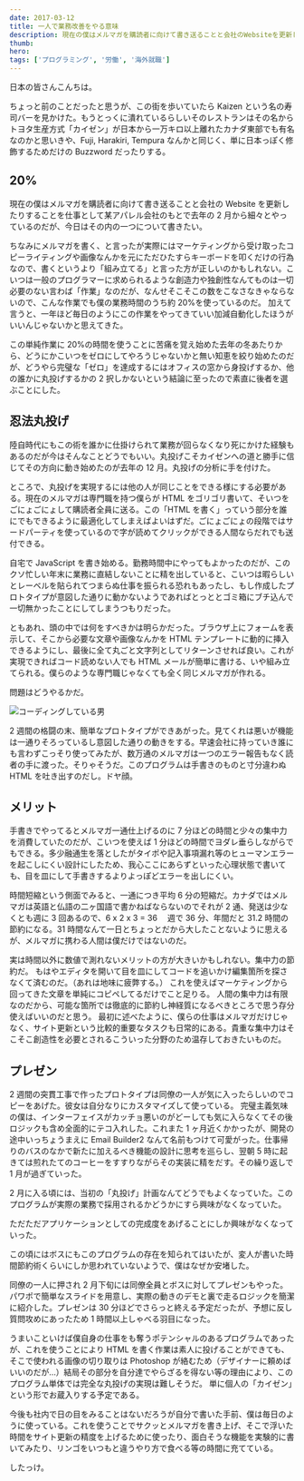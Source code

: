 ```yaml
---
date: 2017-03-12
title: 一人で業務改善をやる意味
description: 現在の僕はメルマガを購読者に向けて書き送ることと会社のWebsiteを更新したりすることを仕事として某アパレル会社のもとで去年の2月から細々とやっているのだが、今日はその内の一つについて書きたい。
thumb:
hero:
tags: ['プログラミング', '労働', '海外就職']
---
```


日本の皆さんこんちは。

ちょっと前のことだったと思うが、この街を歩いていたら Kaizen という名の寿司バーを見かけた。もうとっくに潰れているらしいそのレストランはその名からトヨタ生産方式「カイゼン」が日本から一万キロ以上離れたカナダ東部でも有名なのかと思いきや、Fuji, Harakiri, Tempura なんかと同じく、単に日本っぽく修飾するためだけの Buzzword だったりする。

## 20%

現在の僕はメルマガを購読者に向けて書き送ることと会社の Website を更新したりすることを仕事として某アパレル会社のもとで去年の 2 月から細々とやっているのだが、今日はその内の一つについて書きたい。

ちなみにメルマガを書く、と言ったが実際にはマーケティングから受け取ったコピーライティングや画像なんかを元にただひたすらキーボードを叩くだけの行為なので、書くというより「組み立てる」と言った方が正しいのかもしれない。こいつは一般のプログラマーに求められるような創造力や独創性なんてものは一切必要のない言わば「作業」なのだが、なんせそこそこの数をこなさなきゃならないので、こんな作業でも僕の業務時間のうち約 20%を使っているのだ。
加えて言うと、一年ほど毎日のようにこの作業をやってきていい加減自動化したほうがいいんじゃないかと思えてきた。

この単純作業に 20%の時間を使うことに苦痛を覚え始めた去年の冬あたりから、どうにかこいつをゼロにしてやろうじゃないかと無い知恵を絞り始めたのだが、どうやら完璧な「ゼロ」を達成するにはオフィスの窓から身投げするか、他の誰かに丸投げするかの 2 択しかないという結論に至ったので素直に後者を選ぶことにした。

## 忍法丸投げ

陸自時代にもこの術を誰かに仕掛けられて業務が回らなくなり死にかけた経験もあるのだが今はそんなことどうでもいい。丸投げこそカイゼンへの道と勝手に信じてその方向に動き始めたのが去年の 12 月。丸投げの分析に手を付けた。

ところで、丸投げを実現するには他の人が同じことをできる様にする必要がある。現在のメルマガは専門職を持つ僕らが HTML をゴリゴリ書いて、そいつをごにょごにょして購読者全員に送る。この「HTML を書く」っていう部分を誰にでもできるように最適化してしまえばよいはずだ。ごにょごにょの段階ではサードパーティを使っているので字が読めてクリックができる人間ならだれでも送付できる。

自宅で JavaScript を書き始める。勤務時間中にやってもよかったのだが、このクソ忙しい年末に業務に直結しないことに精を出していると、こいつは暇らしいとレーベルを貼られてつまらぬ仕事を振られる恐れもあったし、もし作成したプロトタイプが意図した通りに動かないようであればとっととゴミ箱にブチ込んで一切無かったことにしてしまうつもりだった。

ともあれ、頭の中では何をすべきかは明らかだった。ブラウザ上にフォームを表示して、そこから必要な文章や画像なんかを HTML テンプレートに動的に挿入できるようにし、最後に全て丸ごと文字列としてリターンさせれば良い。これが実現できればコード読めない人でも HTML メールが簡単に書ける、いや組み立てられる。僕らのような専門職じゃなくても全く同じメルマガが作れる。

問題はどうやるかだ。

![コーディングしている男](../images/kaizen/coding.gif)

2 週間の格闘の末、簡単なプロトタイプができあがった。見てくれは悪いが機能は一通りそろっているし意図した通りの動きをする。早速会社に持っていき誰にも言わずこっそり使ってみたが、数万通のメルマガは一つのエラー報告もなく読者の手に渡った。そりゃそうだ。このプログラムは手書きのものと寸分違わぬ HTML を吐き出すのだし。ドヤ顔。

## メリット

手書きでやってるとメルマガ一通仕上げるのに 7 分ほどの時間と少々の集中力を消費していたのだが、こいつを使えば 1 分ほどの時間でヨダレ垂らしながらでもできる。多少融通生を落としたがタイポや記入事項漏れ等のヒューマンエラーを起こしにくい設計にしたため、我心ここにあらずといった心理状態で書いても、目を皿にして手書きするよりよっぽどエラーを出しにくい。

時間短縮という側面でみると、一通につき平均 6 分の短縮だ。カナダではメルマガは英語と仏語の二ヶ国語で書かねばならないのでそれが 2 通、発送は少なくとも週に 3 回あるので、6 x 2 x 3 = 36 　週で 36 分、年間だと 31.2 時間の節約になる。31 時間なんて一日とちょっとだから大したことないように思えるが、メルマガに携わる人間は僕だけではないのだ。

実は時間以外に数値で測れないメリットの方が大きいかもしれない。集中力の節約だ。
もはやエディタを開いて目を皿にしてコードを追いかけ編集箇所を探さなくて済むのだ。（あれは地味に疲弊する。）
これを使えばマーケティングから回ってきた文章を単純にコピペしてるだけでこと足りる。
人間の集中力は有限なのだから、可能な箇所では徹底的に節約し神経質になるべきところで思う存分使えばいいのだと思う。
最初に述べたように、僕らの仕事はメルマガだけじゃなく、サイト更新という比較的重要なタスクも日常的にある。貴重な集中力はそこそこ創造性を必要とされるこういった分野のため温存しておきたいものだ。

## プレゼン

2 週間の突貫工事で作ったプロトタイプは同僚の一人が気に入ったらしいのでコピーをあげた。彼女は自分なりにカスタマイズして使っている。
完璧主義気味の僕は、インターフェイスがカッチョ悪いのがどーしても気に入らなくてその後ロジックも含め全面的にテコ入れした。これまた 1 ヶ月近くかかったが、開発の途中いっちょうまえに Email Builder2 なんて名前もつけて可愛がった。仕事帰りのバスのなかで新たに加えるべき機能の設計に思考を巡らし、翌朝 5 時に起きては煎れたてのコーヒーをすすりながらその実装に精をだす。その繰り返しで 1 月が過ぎていった。

2 月に入る頃には、当初の「丸投げ」計画なんてどうでもよくなっていた。このプログラムが実際の業務で採用されるかどうかにすら興味がなくなっていた。

ただただアプリケーションとしての完成度をあげることにしか興味がなくなっていった。

この頃にはボスにもこのプログラムの存在を知られてはいたが、変人が書いた時間節約術くらいにしか思われていないようで、僕はなぜか安堵した。

同僚の一人に押され 2 月下旬には同僚全員とボスに対してプレゼンもやった。パワポで簡単なスライドを用意し、実際の動きのデモと裏で走るロジックを簡潔に紹介した。プレゼンは 30 分ほどでさらっと終える予定だったが、予想に反し質問攻めにあったため 1 時間以上しゃべる羽目になった。

うまいこといけば僕自身の仕事をも奪うポテンシャルのあるプログラムであったが、これを使うことにより HTML を書く作業は素人に投げることができても、そこで使われる画像の切り取りは Photoshop が絡むため（デザイナーに頼めばいいのだが…）結局その部分を自分達でやらざるを得ない等の理由により、このプログラム単体では完全な丸投げの実現は難しそうだ。
単に個人の「カイゼン」という形でお蔵入りする予定である。

今後も社内で日の目をみることはないだろうが自分で書いた手前、僕は毎日のように使っている。これを使うことでサクッとメルマガを書き上げ、そこで浮いた時間をサイト更新の精度を上げるために使ったり、面白そうな機能を実験的に書いてみたり、リンゴをいつもと違うやり方で食べる等の時間に充てている。

したっけ。
